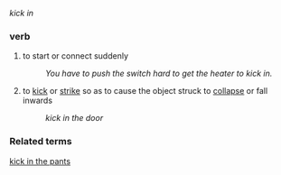 ''kick in''
===verb===
# to start or connect suddenly
#: ''You have to push the switch hard to get the heater to kick in.''
# to [[kick]] or [[strike]] so as to cause the object struck to [[collapse]] or fall inwards
#: ''kick in the door''

===Related terms===
[[kick in the pants]]